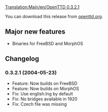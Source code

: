 [[Translation:Main/en/OpenTTD 0.3.2.1]]{{en/-}}
{{en/OTTDVersions}}
{{release|prev=OpenTTD 0.3.2|next=OpenTTD 0.3.3|date=2004-05-23}}

You can download this release from [http://www.openttd.org/download-stable/0.3.2.1 openttd.org].

==Major new features==
* Binaries for FreeBSD and MorphOS

==Changelog==
===0.3.2.1 (2004-05-23)===
* Feature: Now builds on FreeBSD
* Feature: Now builds on MorphOS
* Fix: Use english.lng by default
* Fix: No bridges available in 1920
* Fix: Czech file was missing